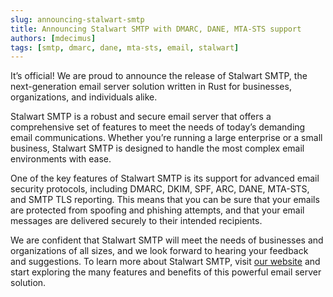 ```yaml
---
slug: announcing-stalwart-smtp
title: Announcing Stalwart SMTP with DMARC, DANE, MTA-STS support
authors: [mdecimus]
tags: [smtp, dmarc, dane, mta-sts, email, stalwart]
---
```


It’s official! We are proud to announce the release of Stalwart SMTP, the next-generation email server solution written in Rust for businesses, organizations, and individuals alike.

Stalwart SMTP is a robust and secure email server that offers a comprehensive set of features to meet the needs of today’s demanding email communications. Whether you’re running a large enterprise or a small business, Stalwart SMTP is designed to handle the most complex email environments with ease.

One of the key features of Stalwart SMTP is its support for advanced email security protocols, including DMARC, DKIM, SPF, ARC, DANE, MTA-STS, and SMTP TLS reporting. This means that you can be sure that your emails are protected from spoofing and phishing attempts, and that your email messages are delivered securely to their intended recipients.

We are confident that Stalwart SMTP will meet the needs of businesses and organizations of all sizes, and we look forward to hearing your feedback and suggestions. To learn more about Stalwart SMTP, visit [our website](https://stalw.art/smtp/) and start exploring the many features and benefits of this powerful email server solution.

